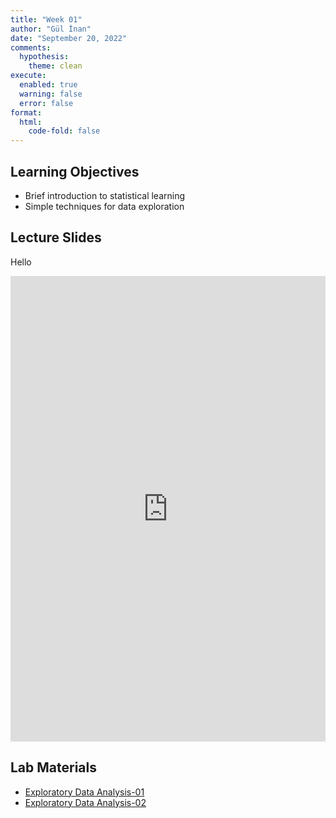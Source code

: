 ```yaml
---
title: "Week 01"
author: "Gül İnan"
date: "September 20, 2022"
comments:
  hypothesis: 
    theme: clean
execute: 
  enabled: true
  warning: false
  error: false
format: 
  html:
    code-fold: false
---
```


## Learning Objectives

* Brief introduction to statistical learning
* Simple techniques for data exploration

## Lecture Slides

Hello

<embed src="https://github.com/MAT555E-Fall22/MAT555E-Fall22.github.io/blob/main/lectures/Week_01/Week_01_Intro.pdf" width="100%" height="745px"/>


## Lab Materials

- [Exploratory Data Analysis-01](/labs/week_01/Week_01_Eda_01.html)
- [Exploratory Data Analysis-02](/labs/week_01/Week_01_Eda_02.html) 

